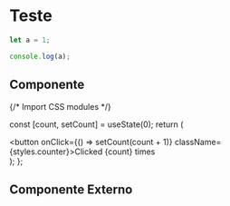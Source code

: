# Teste

```js filename="demo.js" {3} copy
let a = 1;

console.log(a);
```

## Componente


{/* Import CSS modules */}

  const [count, setCount] = useState(0);
  return (
    <div>
      <button onClick={() => setCount(count + 1)} className={styles.counter}>Clicked {count} times</button>
    </div>
  );
};

<Counter/>

## Componente Externo


<Counters />
